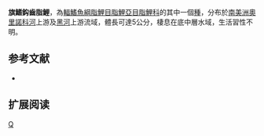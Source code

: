 {{Speciesbox 
| genus = Creagrutus
| species = vexillapinnus
| status = NE
| status_system = IUCN3.1
| authority =  [[Vari|Vari]] & [[Harold|Harold]], 2001
| synonyms = 
}}
'''旗鰭鈎齒脂鯉'''，為[[輻鰭魚綱|輻鰭魚綱]][[脂鯉目|脂鯉目]][[脂鯉亞目|脂鯉亞目]][[脂鯉科|脂鯉科]]的其中一個[[種|種]]，分布於[[南美洲|南美洲]][[奧里諾科河|奧里諾科河]]上游及[[黑河|黑河]]上游流域，體長可達5公分，棲息在底中層水域，生活習性不明。

==参考文献==
{{refbegin}}
*{{FishBase_species|genus=Creagrutus|species=vexillapinnus|year=2014|month=1}}
{{refend}}

== 扩展阅读 ==
{{refbegin}}
{{wikispecies-inline|Creagrutus vexillapinnus|旗鰭鈎齒脂鯉}}
{{refend}}
{{Taxonbar|from=Q5515984}}

[[Category:鈎齒脂鯉屬|Q]]


{{魚類小作品}}